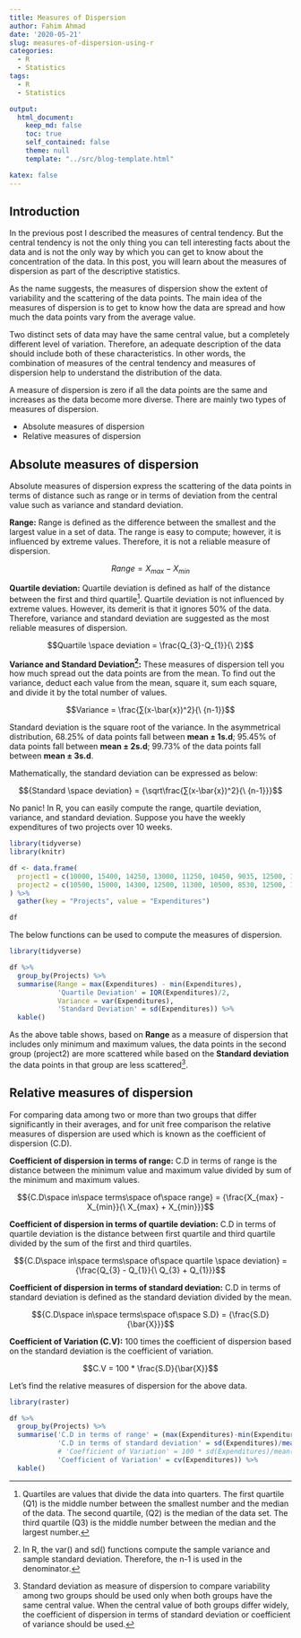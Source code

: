 ```yaml
---
title: Measures of Dispersion
author: Fahim Ahmad
date: '2020-05-21'
slug: measures-of-dispersion-using-r
categories:
  - R
  - Statistics
tags:
  - R
  - Statistics

output:
  html_document:
    keep_md: false
    toc: true
    self_contained: false
    theme: null
    template: "../src/blog-template.html"

katex: false
---
```


## Introduction

In the previous post I described the measures of central tendency. But the central tendency is not the only thing you can tell interesting facts about the data and is not the only way by which you can get to know about the concentration of the data. In this post, you will learn about the measures of dispersion as part of the descriptive statistics.

As the name suggests, the measures of dispersion show the extent of variability and the scattering of the data points. The main idea of the measures of dispersion is to get to know how the data are spread and how much the data points vary from the average value.

Two distinct sets of data may have the same central value, but a completely different level of variation. Therefore, an adequate description of the data should include both of these characteristics. In other words, the combination of measures of the central tendency and measures of dispersion help to understand the distribution of the data.

A measure of dispersion is zero if all the data points are the same and increases as the data become more diverse. There are mainly two types of measures of dispersion.

* Absolute measures of dispersion
* Relative measures of dispersion

## Absolute measures of dispersion

Absolute measures of dispersion express the scattering of the data points in terms of distance such as range or in terms of deviation from the central value such as variance and standard deviation.

**Range:** Range is defined as the difference between the smallest and the largest value in a set of data. The range is easy to compute; however, it is influenced by extreme values. Therefore, it is not a reliable measure of dispersion.

  $$Range = X_{max} - X_{min}$$

**Quartile deviation:** Quartile deviation is defined as half of the distance between the first and third quartile^[Quartiles are values that divide the data into quarters. The first quartile (Q1) is the middle number between the smallest number and the median of the data. The second quartile, (Q2) is the median of the data set. The third quartile (Q3) is the middle number between the median and the largest number.]. Quartile deviation is not influenced by extreme values. However, its demerit is that it ignores 50% of the data. Therefore, variance and standard deviation are suggested as the most reliable measures of dispersion.


$$Quartile \space deviation = \frac{Q_{3}-Q_{1}}{\ 2}$$


**Variance and Standard Deviation^[In R, the var() and sd() functions compute the sample variance and sample standard deviation. Therefore, the n-1 is used in the denominator.]:** These measures of dispersion tell you how much spread out the data points are from the mean. To find out the variance, deduct each value from the mean, square it, sum each square, and divide it by the total number of values.

$$Variance = \frac{∑(x-\bar{x})^2}{\ {n-1}}$$


Standard deviation is the square root of the variance. In the asymmetrical distribution, 68.25% of data points fall between **mean ± 1s.d**; 95.45% of data points fall between **mean ± 2s.d**; 99.73% of the data points fall between **mean ± 3s.d**.

Mathematically, the standard deviation can be expressed as below:

$${Standard \space deviation} = {\sqrt\frac{∑(x-\bar{x})^2}{\ {n-1}}}$$

No panic! In R, you can easily compute the range, quartile deviation, variance, and standard deviation. Suppose you have the weekly expenditures of two projects over 10 weeks.

```r
library(tidyverse)
library(knitr)

df <- data.frame(
  project1 = c(10000, 15400, 14250, 13000, 11250, 10450, 9035, 12500, 14125, 11240),
  project2 = c(10500, 15000, 14300, 12500, 11300, 10500, 8530, 12500, 14120, 11320)
) %>% 
  gather(key = "Projects", value = "Expenditures")

df

```

The below functions can be used to compute the measures of dispersion.

```r
library(tidyverse)

df %>% 
  group_by(Projects) %>% 
  summarise(Range = max(Expenditures) - min(Expenditures),
            'Quartile Deviation' = IQR(Expenditures)/2,
            Variance = var(Expenditures),
            'Standard Deviation' = sd(Expenditures)) %>% 
  kable()
```

As the above table shows, based on **Range** as a measure of dispersion that includes only minimum and maximum values, the data points in the second group (project2) are more scattered while based on the **Standard deviation** the data points in that group are less scattered^[Standard deviation as measure of dispersion to compare variability among two groups should be used only when both groups have the same central value. When the central value of both groups differ widely, the coefficient of dispersion in terms of standard deviation or coefficient of variance should be used.].

## Relative measures of dispersion

For comparing data among two or more than two groups that differ significantly in their averages, and for unit free comparison the relative measures of dispersion are used which is known as the coefficient of dispersion (C.D).

**Coefficient of dispersion in terms of range:** C.D in terms of range is the distance between the minimum value and maximum value divided by sum of the minimum and maximum values.

$${C.D\space in\space terms\space of\space range} = {\frac{X_{max} - X_{min}}{\ X_{max} + X_{min}}}$$

**Coefficient of dispersion in terms of quartile deviation:** C.D in terms of quartile deviation is the distance between first quartile and third quartile divided by the sum of the first and third quartiles.

$${C.D\space in\space terms\space of\space quartile \space deviation} = {\frac{Q_{3} - Q_{1}}{\ Q_{3} + Q_{1}}}$$


**Coefficient of dispersion in terms of standard deviation:** C.D in terms of standard deviation is defined as the standard deviation divided by the mean.

$${C.D\space in\space terms\space of\space S.D} = {\frac{S.D}{\bar{X}}}$$


**Coefficient of Variation (C.V):** 100 times the coefficient of dispersion based on the standard deviation is the coefficient of variation.

$$C.V = 100 * \frac{S.D}{\bar{X}}$$

Let's find the relative measures of dispersion for the above data.


```r
library(raster)

df %>% 
  group_by(Projects) %>% 
  summarise('C.D in terms of range' = (max(Expenditures)-min(Expenditures)/max(Expenditures)+min(Expenditures)),
            'C.D in terms of standard deviation' = sd(Expenditures)/mean(Expenditures),
            # 'Coefficient of Variation' = 100 * sd(Expenditures)/mean(Expenditures),
            'Coefficient of Variation' = cv(Expenditures)) %>% 
  kable()
```

